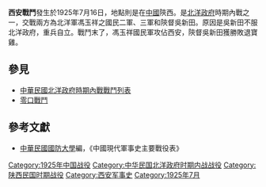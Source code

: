 {{Infobox Military Conflict|
campaign=|
image=|
caption=|
conflict=西安戰鬥|
date=1925年7月16日|
place=[[中國|中國]]陝西|
result=吳新田敗退陝西寶雞|
combatant1=北洋軍馮玉祥之國民二軍，三軍|
combatant2=陝督吳新田部| 
commander1=李雲龍，徐永昌|
commander2=陝督吳新田 |
strength1=|
strength2=|
casualties1=|
casualties2=|
}}
'''西安戰鬥'''發生於1925年7月16日，地點則是在[[中國|中國]]陝西。是[[北洋政府|北洋政府]]時期內戰之一，交戰兩方為北洋軍馮玉祥之國民二軍、三軍和陝督吳新田。原因是吳新田不服北洋政府，重兵自立。戰鬥末了，馮玉祥國民軍攻佔西安，陝督吳新田獲勝敗退寶雞。
==參見==
*[[中華民國北洋政府時期內戰戰鬥列表|中華民國北洋政府時期內戰戰鬥列表]]
*[[零口戰鬥|零口戰鬥]]
==參考文獻==
*[[中華民國|中華民國]][[國防大學_(臺灣)|國防大學]]編，《中國現代軍事史主要戰役表》

[[Category:1925年中国战役|Category:1925年中国战役]]
[[Category:中华民国北洋政府时期内战战役|Category:中华民国北洋政府时期内战战役]]
[[Category:陕西民国时期战役|Category:陕西民国时期战役]]
[[Category:西安军事史|Category:西安军事史]]
[[Category:1925年7月|Category:1925年7月]]